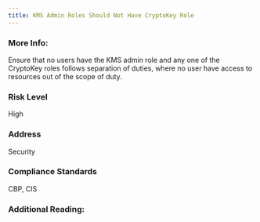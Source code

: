 ```yaml
---
title: KMS Admin Roles Should Not Have CryptoKey Role
---
```


### More Info:

Ensure that no users have the KMS admin role and any one of the CryptoKey roles follows separation of duties, where no user have access to resources out of the scope of duty.

### Risk Level

High

### Address

Security

### Compliance Standards

CBP, CIS

### Additional Reading:
